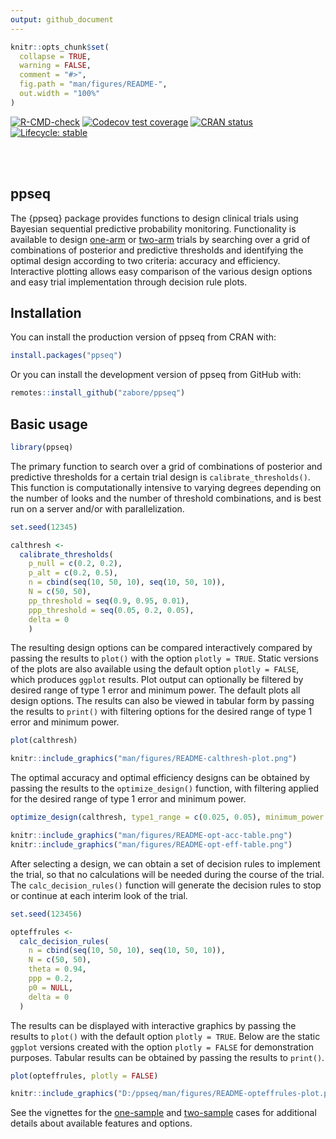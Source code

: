 ```yaml
---
output: github_document
---
```


<!-- README.md is generated from README.Rmd. Please edit that file -->

```r
knitr::opts_chunk$set(
  collapse = TRUE,
  warning = FALSE,
  comment = "#>",
  fig.path = "man/figures/README-",
  out.width = "100%"
)
```

<!-- badges: start -->
[![R-CMD-check](https://github.com/zabore/ppseq/workflows/R-CMD-check/badge.svg)](https://github.com/zabore/ppseq/actions)
[![Codecov test coverage](https://codecov.io/gh/zabore/ppseq/branch/main/graph/badge.svg)](https://app.codecov.io/gh/zabore/ppseq?branch=main)
[![CRAN status](https://www.r-pkg.org/badges/version/ppseq)](https://CRAN.R-project.org/package=ppseq)
[![Lifecycle: stable](https://img.shields.io/badge/lifecycle-stable-brightgreen.svg)](https://lifecycle.r-lib.org/articles/stages.html#stable)
<!-- badges: end -->

<br>
<br>

## ppseq

The {ppseq} package provides functions to design clinical trials using Bayesian sequential predictive probability monitoring. Functionality is available to design [one-arm](https://www.emilyzabor.me/ppseq/articles/one_sample_expansion.html) or [two-arm](https://www.emilyzabor.me/ppseq/articles/two_sample_randomized.html) trials by searching over a grid of combinations of posterior and predictive thresholds and identifying the optimal design according to two criteria: accuracy and efficiency. Interactive plotting allows easy comparison of the various design options and easy trial implementation through decision rule plots.


## Installation


You can install the production version of ppseq from CRAN with:

```r
install.packages("ppseq")
```


Or you can install the development version of ppseq from GitHub with:

```r
remotes::install_github("zabore/ppseq")
```


## Basic usage

```r
library(ppseq)
```

The primary function to search over a grid of combinations of posterior and predictive thresholds for a certain trial design is `calibrate_thresholds()`. This function is computationally intensive to varying degrees depending on the number of looks and the number of threshold combinations, and is best run on a server and/or with parallelization.

```r
set.seed(12345)

calthresh <-
  calibrate_thresholds(
    p_null = c(0.2, 0.2),
    p_alt = c(0.2, 0.5),
    n = cbind(seq(10, 50, 10), seq(10, 50, 10)),
    N = c(50, 50),
    pp_threshold = seq(0.9, 0.95, 0.01),
    ppp_threshold = seq(0.05, 0.2, 0.05),
    delta = 0
    )
```

The resulting design options can be compared interactively compared by passing the results to `plot()` with the option `plotly = TRUE`. Static versions of the plots are also available using the default option `plotly = FALSE`, which produces `ggplot` results. Plot output can optionally be filtered by desired range of type 1 error and minimum power. The default plots all design options. The results can also be viewed in tabular form by passing the results to `print()` with filtering options for the desired range of type 1 error and minimum power.

```r
plot(calthresh)
```

```r
knitr::include_graphics("man/figures/README-calthresh-plot.png")
```

The optimal accuracy and optimal efficiency designs can be obtained by passing the results to the `optimize_design()` function, with filtering applied for the desired range of type 1 error and minimum power.

```r
optimize_design(calthresh, type1_range = c(0.025, 0.05), minimum_power = 0.8)
```

```r
knitr::include_graphics("man/figures/README-opt-acc-table.png")
knitr::include_graphics("man/figures/README-opt-eff-table.png")
```

After selecting a design, we can obtain a set of decision rules to implement the trial, so that no calculations will be needed during the course of the trial. The `calc_decision_rules()` function will generate the decision rules to stop or continue at each interim look of the trial. 

```r
set.seed(123456)

opteffrules <- 
  calc_decision_rules(
    n = cbind(seq(10, 50, 10), seq(10, 50, 10)),
    N = c(50, 50),
    theta = 0.94,
    ppp = 0.2,
    p0 = NULL, 
    delta = 0
  )
```

The results can be displayed with interactive graphics by passing the results to `plot()` with the default option `plotly = TRUE`. Below are the static `ggplot` versions created with the option `plotly = FALSE` for demonstration purposes. Tabular results can be obtained by passing the results to `print()`.

```r
plot(opteffrules, plotly = FALSE)
```

```r
knitr::include_graphics("D:/ppseq/man/figures/README-opteffrules-plot.png")
```

See the vignettes for the [one-sample](https://www.emilyzabor.me/ppseq/articles/one_sample_expansion.html) and [two-sample](https://www.emilyzabor.me/ppseq/articles/two_sample_randomized.html) cases for additional details about available features and options.











